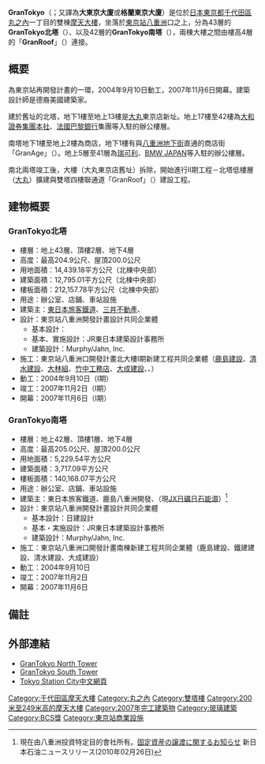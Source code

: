 {{Infobox Skyscraper
| building_name  = GranTokyo北塔
| native_building_name = グラントウキョウノースタワー
| image          = GranTokyo North Tower.JPG
| caption        = 200px
| location       = {{JPN}}[[東京都|東京都]][[千代田區|千代田區]][[丸之內|丸之內]]一丁目1番44號
| coordinates    = {{coord|35|40|54.1|N|139|46|8.3|E|region:JP_type:landmark|name=GranTokyo North Tower}}
| status         = {{完成}}
| start_date     = 2004年9月10日
| completion_date= 2007年11月2日
| use            = 辦公室、店鋪、車站設施
| antenna_spire  = 204.9公尺
| roof           = 200.0公尺
| top_floor      = 
| floor_count    = 地上43層、頂樓2層、地下4層
| elevator_count = 
| cost           =
| floor_area     = 用地面積14,439.18平方公尺<br />建築面積12,795.01平方公尺<br />樓板面積212,157.78平方公尺
| architect      = 東京站八重洲開發計畫設計共同企業體（建築師：Helmut Jahn）
| architecture_firm = 東京站八重洲口開發計畫北大樓Ⅰ期新建工程共同企業體（[[鹿島建設|鹿島建設]]、[[清水建設|清水建設]]、[[大林組|大林組]]、[[竹中工務店|竹中工務店]]、[[大成建設|大成建設]]、{{link-ja|鐵建建設|鉄建建設}}、{{link-ja|三井住友建設|三井住友建設}}）
| engineer       = 
| contractor     =
| developer      =  [[東日本旅客鐵道|東日本旅客鐵道]]、[[三井不動產|三井不動產]]、{{link-ja|國際觀光會館|国際観光会館}}
| owner          = 
}}
{{Infobox Skyscraper
| building_name  = GranTokyo南塔
| native_building_name = グラントウキョウサウスタワー
| image          = Gran Tokyo SouthTower 2007-01.jpg
| caption        = 200px
| location       = {{JPN}}東京都千代田區丸之內一丁目1番54號
| coordinates    = {{coord|35|40|43.1|N|139|46|2.4|E|region:JP_type:landmark|name=GranTokyo South Tower}}
| status         = {{完成}}
| start_date     = 2004年9月10日
| completion_date= 2007年11月2日
| use            = 辦公室、店鋪、車站設施
| antenna_spire  = 205.0公尺
| roof           = 200.0公尺
| top_floor      = 
| floor_count    = 地上42層、頂樓1層、地下4層
| elevator_count =
| cost           =
| floor_area     = 用地面積5,229.54平方公尺<br />建築面積3,717.09平方公尺<br />樓板面積140,168.07平方公尺
| architect      = 東京站八重洲開發計畫設計共同企業體（建築師：Helmut Jahn）
| architecture_firm = 東京站八重洲口開發計畫南棟新建工程共同企業體（[[鹿島建設|鹿島建設]]、{{link-ja|鐵建建設|鉄建建設}}、[[清水建設|清水建設]]、[[大成建設|大成建設]]）
| engineer       = 
| contractor     =
| developer      = 東日本旅客鐵道<br/>鹿島八重洲開發<br/>{{link-ja|新日本石油|新日本石油}}
| owner          = 
}}

'''GranTokyo'''（{{jpn|j=グラントウキョウ|hg=<!--原名全由片假名構成，此處略-->|rm=guran tōkyō|f=y}}；又譯為'''大東京大廈'''或'''格蘭東京大廈'''）是位於[[日本|日本]][[東京都|東京都]][[千代田區|千代田區]][[丸之內|丸之內]]一丁目的雙棟[[摩天大樓|摩天大樓]]，坐落於[[東京站|東京站]][[八重洲|八重洲]]口之上，分為43層的'''GranTokyo北塔'''（{{lang|ja|グラントウキョウノースタワー}}）、以及42層的'''GranTokyo南塔'''（{{lang|ja|グラントウキョウサウスタワー}}），兩棟大樓之間由樓高4層的「'''GranRoof'''」（{{lang|ja|グランルーフ}}）連接。

== 概要 ==
為東京站再開發計畫的一環，2004年9月10日動工，2007年11月6日開幕。建築設計師是德裔美國建築家{{link-en|Helmut Jahn|Helmut Jahn}}。

建於{{link-ja|國際觀光會館|国際観光会館}}舊址的北塔，地下1樓至地上13樓是[[大丸|大丸]]東京店新址。地上17樓至42樓為[[大和證券集團本社|大和證券集團本社]]、[[法國巴黎銀行|法國巴黎銀行]]集團等入駐的辦公樓層。

南塔地下1樓至地上2樓為商店，地下1樓有與[[八重洲地下街|八重洲地下街]]直通的商店街「GranAge」（{{lang|ja|グランアージュ}}）。地上5層至41層為[[瑞可利|瑞可利]]、[[BMW|BMW JAPAN]]等入駐的辦公樓層。

南北兩塔竣工後，{{link-ja|鐵道會館|鉄道会館}}大樓（大丸東京店舊址）拆除，開始進行II期工程－北塔低樓層（[[大丸|大丸]]）擴建與雙塔四樓聯通道「GranRoof」（{{lang|ja|グランルーフ}}）建設工程。

== 建物概要 ==
=== GranTokyo北塔 ===
* 樓層：地上43層、頂樓2層、地下4層
* 高度：最高204.9公尺、屋頂200.0公尺
* 用地面積：14,439.18平方公尺（北棟中央部）
* 建築面積：12,795.01平方公尺（北棟中央部）
* 樓板面積：212,157.78平方公尺（北棟中央部）
* 用途：辦公室、店鋪、車站設施
* 建築主：[[東日本旅客鐵道|東日本旅客鐵道]]、[[三井不動產|三井不動產]]、{{link-ja|國際觀光會館|国際観光会館}}
* 設計：東京站八重洲開發計畫設計共同企業體
** 基本設計：{{link-ja|日建設計|日建設計}}
** 基本、實施設計：JR東日本建築設計事務所
** 建築設計：Murphy/Jahn, Inc.
* 施工：東京站八重洲口開發計畫北大樓Ⅰ期新建工程共同企業體（[[鹿島建設|鹿島建設]]、[[清水建設|清水建設]]、[[大林組|大林組]]、[[竹中工務店|竹中工務店]]、[[大成建設|大成建設]]、{{link-ja|鐵建建設|鉄建建設}}、{{link-ja|三井住友建設|三井住友建設}}）
* 動工：2004年9月10日（Ⅰ期）
* 竣工：2007年11月2日（Ⅰ期）
* 開幕：2007年11月6日（Ⅰ期）

=== GranTokyo南塔 ===
* 樓層：地上42層、頂樓1層、地下4層
* 高度：最高205.0公尺、屋頂200.0公尺
* 用地面積：5,229.54平方公尺
* 建築面積：3,717.09平方公尺
* 樓板面積：140,168.07平方公尺
* 用途：辦公室、店鋪、車站設施
* 建築主：東日本旅客鐵道、鹿島八重洲開發、{{link-ja|新日本石油|新日本石油}}（現[[JX日礦日石能源|JX日礦日石能源]]）<ref>現在由八重洲投資特定目的會社所有。[http://www.hd.jx-group.co.jp/newsrelease/noc/2009/20100226_06_0952366.html 固定資産の譲渡に関するお知らせ] {{Wayback|url=http://www.hd.jx-group.co.jp/newsrelease/noc/2009/20100226_06_0952366.html |date=20160304092832 }} 新日本石油ニュースリリース(2010年02月26日)</ref>
* 設計：東京站八重洲開發計畫設計共同企業體
** 基本設計：日建設計
** 基本・実施設計：JR東日本建築設計事務所
** 建築設計：Murphy/Jahn, Inc.
* 施工：東京站八重洲口開發計畫南棟新建工程共同企業體（鹿島建設、鐵建建設、清水建設、大成建設）
* 動工：2004年9月10日
* 竣工：2007年11月2日
* 開幕：2007年11月6日

== 備註 ==
{{reflist}}

== 外部連結 ==
* [http://www.grantokyo-nt.com/ GranTokyo North Tower] {{Wayback|url=http://www.grantokyo-nt.com/ |date=20200927185247 }}
* [http://www.jebl.co.jp/southtower/ GranTokyo South Tower] {{Wayback|url=http://www.jebl.co.jp/southtower/ |date=20110303031829 }}
* [http://www.tokyostationcity.com/tc/ Tokyo Station City中文網頁] {{Wayback|url=http://www.tokyostationcity.com/tc/ |date=20201103135851 }}

{{大手町、丸之內、有樂町摩天大樓}}
{{东京都摩天大楼}}

{{DEFAULTSORT:GranTokyo}}
[[Category:千代田區摩天大樓|Category:千代田區摩天大樓]]
[[Category:丸之內|Category:丸之內]]
[[Category:雙塔樓|Category:雙塔樓]]
[[Category:200米至249米高的摩天大樓|Category:200米至249米高的摩天大樓]]
[[Category:2007年完工建築物|Category:2007年完工建築物]]
[[Category:玻璃建築|Category:玻璃建築]]
[[Category:BCS獎|Category:BCS獎]]
[[Category:東京站商業設施|Category:東京站商業設施]]